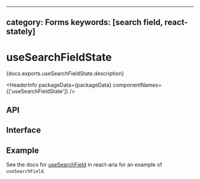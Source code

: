 <!-- Copyright 2020 Adobe. All rights reserved.
This file is licensed to you under the Apache License, Version 2.0 (the "License");
you may not use this file except in compliance with the License. You may obtain a copy
of the License at http://www.apache.org/licenses/LICENSE-2.0
Unless required by applicable law or agreed to in writing, software distributed under
the License is distributed on an "AS IS" BASIS, WITHOUT WARRANTIES OR REPRESENTATIONS
OF ANY KIND, either express or implied. See the License for the specific language
governing permissions and limitations under the License. -->



---
category: Forms
keywords: [search field, react-stately]
---

# useSearchFieldState

<p>{docs.exports.useSearchFieldState.description}</p>

<HeaderInfo
  packageData={packageData}
  componentNames={['useSearchFieldState']} />

## API

<FunctionAPI function={docs.exports.useSearchFieldState} links={docs.links} />

## Interface

<ClassAPI links={docs.links} class={docs.links[docs.exports.useSearchFieldState.return.id]} />

## Example

See the docs for [useSearchField](/react-aria/useSearchField.html) in react-aria for an example of `useSearchField`.
